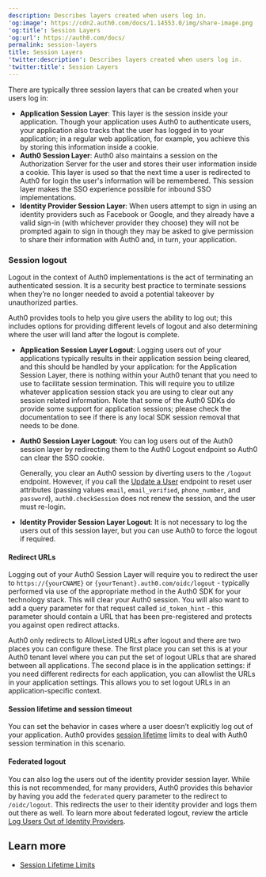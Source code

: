 ```yaml
---
description: Describes layers created when users log in.
'og:image': https://cdn2.auth0.com/docs/1.14553.0/img/share-image.png
'og:title': Session Layers
'og:url': https://auth0.com/docs/
permalink: session-layers
title: Session Layers
'twitter:description': Describes layers created when users log in.
'twitter:title': Session Layers
---
```

There are typically three session layers that can be created when your users log in:

* **Application Session Layer**: This layer is the session inside your application. Though your application uses Auth0 to authenticate users, your application also tracks that the user has logged in to your application; in a regular web application, for example, you achieve this by storing this information inside a cookie.
* **Auth0 Session Layer**: Auth0 also maintains a session on the <Tooltip tip="Authorization Server: Centralized server that contributes to defining the boundaries of a user’s access. For example, your authorization server can control the data, tasks, and features available to a user." cta="View Glossary" href="/docs/glossary?term=Authorization+Server">Authorization Server</Tooltip> for the user and stores their user information inside a cookie. This layer is used so that the next time a user is redirected to Auth0 for login the user's information will be remembered. This session layer makes the <Tooltip tip="Single Sign-On (SSO): Service that, after a user logs into one applicaton, automatically logs that user in to other applications." cta="View Glossary" href="/docs/glossary?term=SSO">SSO</Tooltip> experience possible for inbound SSO implementations.
* **<Tooltip tip="Identity Provider (IdP): Service that stores and manages digital identities." cta="View Glossary" href="/docs/glossary?term=Identity+Provider">Identity Provider</Tooltip> Session Layer**: When users attempt to sign in using an identity providers such as Facebook or Google, and they already have a valid sign-in (with whichever provider they choose) they will not be prompted again to sign in though they may be asked to give permission to share their information with Auth0 and, in turn, your application.

### Session logout

Logout in the context of Auth0 implementations is the act of terminating an authenticated session. It is a security best practice to terminate sessions when they’re no longer needed to avoid a potential takeover by unauthorized parties.

Auth0 provides tools to help you give users the ability to log out; this includes options for providing different levels of logout and also determining where the user will land after the logout is complete.

* **Application Session Layer Logout**: Logging users out of your applications typically results in their application session being cleared, and this should be handled by your application: for the Application Session Layer, there is nothing within your Auth0 tenant that you need to use to facilitate session termination. This will require you to utilize whatever application session stack you are using to clear out any session related information. Note that some of the Auth0 SDKs do provide some support for application sessions; please check the documentation to see if there is any local SDK session removal that needs to be done.
* **Auth0 Session Layer Logout**: You can log users out of the Auth0 session layer by redirecting them to the Auth0 Logout endpoint so Auth0 can clear the SSO cookie.

  <Callout icon="file-lines" color="#0EA5E9" iconType="regular">

  Generally, you clear an Auth0 session by diverting users to the `/logout` endpoint. However, if you call the [Update a User](https://auth0.com/docs/api/management/v2/#!/Users/patch_users_by_id) endpoint to reset user attributes (passing values `email`, `email_verified`, `phone_number`, and `password`), `auth0.checkSession` does not renew the session, and the user must re-login.

  </Callout>
* **Identity Provider Session Layer Logout**: It is not necessary to log the users out of this session layer, but you can use Auth0 to force the logout if required.

#### Redirect URLs

Logging out of your Auth0 Session Layer will require you to redirect the user to `https://{yourCNAME}` or `{yourTenant}.auth0.com/oidc/logout` - typically performed via use of the appropriate method in the Auth0 SDK for your technology stack. This will clear your Auth0 session. You will also want to add a query parameter for that request called `id_token_hint` - this parameter should contain a URL that has been pre-registered and protects you against open redirect attacks.

Auth0 only redirects to AllowListed URLs after logout and there are two places you can configure these. The first place you can set this is at your Auth0 tenant level where you can put the set of logout URLs that are shared between all applications. The second place is in the application settings: if you need different redirects for each application, you can allowlist the URLs in your application settings. This allows you to set logout URLs in an application-specific context.

#### Session lifetime and session timeout

You can set the behavior in cases where a user doesn’t explicitly log out of your application. Auth0 provides [session lifetime](/docs/manage-users/sessions/session-lifetime-limits) limits to deal with Auth0 session termination in this scenario.

#### Federated logout

You can also log the users out of the identity provider session layer. While this is not recommended, for many providers, Auth0 provides this behavior by having you add the `federated` query parameter to the redirect to `/oidc/logout`. This redirects the user to their identity provider and logs them out there as well. To learn more about federated logout, review the article [Log Users Out of Identity Providers](/docs/authenticate/login/logout/log-users-out-of-idps).

## Learn more

* [Session Lifetime Limits](/docs/manage-users/sessions/session-lifetime-limits)